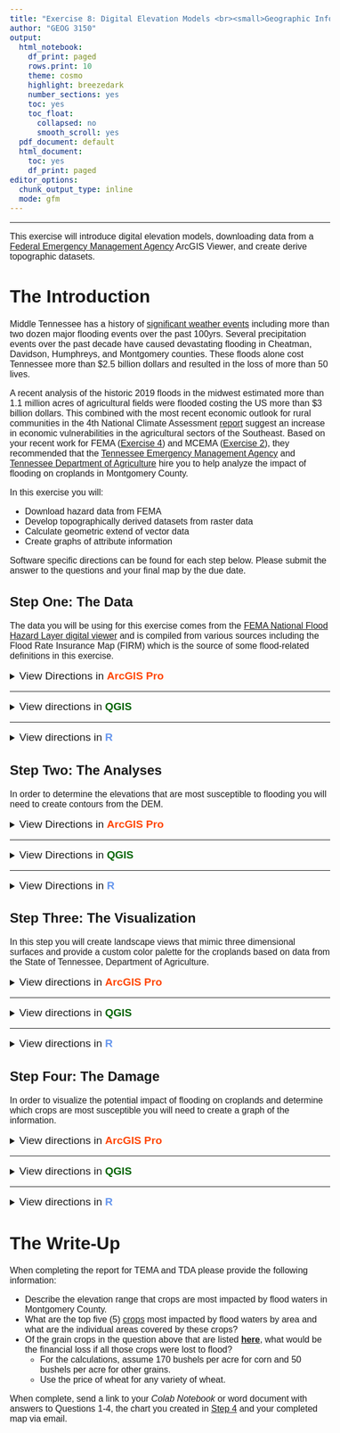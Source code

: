 ```yaml
---
title: "Exercise 8: Digital Elevation Models <br><small>Geographic Information Systems 1 Lab</small></br>"
author: "GEOG 3150"
output:
  html_notebook:
    df_print: paged
    rows.print: 10
    theme: cosmo
    highlight: breezedark
    number_sections: yes
    toc: yes
    toc_float:
      collapsed: no
      smooth_scroll: yes
  pdf_document: default
  html_document:
    toc: yes
    df_print: paged
editor_options:
  chunk_output_type: inline
  mode: gfm
---
```


```{=html}
<style type="text/css">

h1.title {
  font-size: 40px;
  font-family: "Times New Roman", Times, serif;
  color: DarkBlue;
  text-align: center;
}

h4.author { /* Header 4 - and the author and data headers use this too  */
  font-size: 20px;
  font-family: "Times New Roman", Times, serif;
  color: DarkBlue;
  text-align: center;
}

body {
  font-family: Helvetica;
  font-size: 12pt;
}

.zoom {
  transform-origin: 40% 50% 0;
  transition: transform .2s;
  margin: 0 auto;
}
.zoom img{
	width:auto;
	height:auto;	
}
.zoom:hover {
  transform: scale(2);
}

th, td {padding: 5px;}

</style>

```
<hr></hr>

This exercise will introduce digital elevation models, downloading data from a [Federal Emergency Management Agency](https://www.fema.gov/) ArcGIS Viewer, and create derive topographic datasets.

# The Introduction

Middle Tennessee has a history of [significant weather events](https://www.weather.gov/ohx/calendar) including more than two dozen major flooding events over the past 100yrs. Several precipitation events over the past decade have caused devastating flooding in Cheatman, Davidson, Humphreys, and Montgomery counties. These floods alone cost Tennessee more than $2.5 billion dollars and resulted in the loss of more than 50 lives. 

A recent analysis of the historic 2019 floods in the midwest estimated more than 1.1 million acres of agricultural fields were flooded costing the US more than $3 billion dollars. This combined with the most recent economic outlook for rural communities in the 4th National Climate Assessment [report](https://nca2018.globalchange.gov/chapter/19#key-message-4) suggest an increase in economic vulnerabilities in the agricultural sectors of the Southeast. Based on your recent work for FEMA ([Exercise 4](https://chrismgentry.github.io/GIS1-Exercise-4/)) and MCEMA ([Exercise 2](https://chrismgentry.github.io/GIS1-Exercise-2/)), they recommended that the [Tennessee Emergency Management Agency](https://www.tn.gov/tema.html) and [Tennessee Department of Agriculture](https://www.tn.gov/agriculture.html) hire you to help analyze the impact of flooding on croplands in Montgomery County.

In this exercise you will:

-   Download hazard data from FEMA
-   Develop topographically derived datasets from raster data
-   Calculate geometric extend of vector data
-   Create graphs of attribute information

Software specific directions can be found for each step below. Please submit the answer to the questions and your final map by the due date.

## Step One: The Data

The data you will be using for this exercise comes from the [FEMA National Flood Hazard Layer digital viewer](https://hazards-fema.maps.arcgis.com/apps/webappviewer/index.html?id=8b0adb51996444d4879338b5529aa9cd) and is compiled from various sources including the Flood Rate Insurance Map (FIRM) which is the source of some flood-related definitions in this exercise.

<details>
<summary><big>View Directions in <b> [ArcGIS Pro]{style="color:#ff4500"} </b></big></summary>

To begin, open a new browser window/tab and go to the [FEMA NFHL digital viewer](https://hazards-fema.maps.arcgis.com/apps/webappviewer/index.html?id=8b0adb51996444d4879338b5529aa9cd). On the welcome page you will be greeted with a warning window. Click OK and then zoom into campus.

<p align="center"><div class="zoom"><img src= "Images/fema-nfhl-homepage.png" alt="NFHL Homepage" style="width:100%"></div></p>

When you are able to see campus at the same zoom level as in the image below, click on the image and you will see a pop-up box with options to download the information

<p align="center"><div class="zoom"><img src= "Images/fema-nfhl-download.png" alt="NFHL Download" style="width:100%"></div></p>

Click on the <b><u>Download</u> county GIS data</b> link and save the file in your project folder for this exercise. Unzip the compressed folder and view the information within the _Catalog Pane_. You should now see a number of possible shapefiles in the unzipped folder. The one you need to add to your map is **S_FLD_HAZ_AR.shp**.

<p align="center"><img src= "Images/arcgis-flood-hazard-data.jpg" alt="Hazard Data in Catalog Pane" style="width:70%"></p>

Examining the attribute table for the dataset you will see a number of different variables; some of them without data or with a value of -9999 which is used by a number of different data formats to mean no data. The two variables you will use for this exercise is the **FLD_ZONE** and **ZONE_SUBTY**. Notice that the FLD_ZONE field is populated with "X", "A", and "AE" values while the ZONE_SUBTY has three values "0.2 PCT Annual Chance Flood Hazard", "Area of Minimal Flood Hazard", and "Floodway". The following is a brief description of each:

- **A**: a high-risk flood zone that has a one percent chance of flooding each year. Over the course of a 30-year mortgage, the likelihood of a flood is 26 percent. There are no detailed analyses of areas in Flood Zone A, so there are no depths or base flood elevations in this zone.
- **AE**: a high-risk flood zone that present a one percent annual chance of flooding and a 26% chance over the life of a 30-year mortgage. These regions are clearly defined in Flood Insurance Rate Maps and are paired with detailed information about base flood elevations.
- **X**: area determined to be outside the 500-year flood and protected by levee from 100- year flood.
- **0.2 PCT Annual Chance Flood Hazard**: area with a moderate chance of flood equal to 0.2 percent annually. 
- **Area of Minimal Flood Hazard**: area determined to be outside the 500-year flood and protected by levee from 100- year flood.
- **Floodway**: the channel of a river or other watercourse and the adjacent land areas that must be reserved in order to discharge the base flood without cumulatively increasing the water surface elevation more than a designated height.

For this analysis you will focus on A, AE, and 0.2 PCT Annual Chance Flood Hazard zones. While there are a number of ways to subset the data, in this exercise you will simply right-click on the dataset and select _Data > Export Features_. In the resulting window select the flood hazard data as the Input Feature, use the browse button to select the output location in your project folder, and give the \*.shp file a new name. Next, click the new expression button and use the following SQL:

`Where FLD_ZONE is equal to A`

Then click Add Clause...

`Or Where FLD_ZONE is equal to AE`

Then click Add Clause...

`Or Where ZONE_SUBTY is equal to 0.2 PCT Annual Chance Flood Hazard`

And finally click OK. This will create a new dataset that includes only the selected variables.

<p align="center"><div class="zoom"><img src= "Images/arcgis-flood-zone-expression.png" alt="Selecting only the flood zone information from above" style="width:100%"></div></p>

Next, open a new tab in your browser to download the remaining data for this exercise from the exercise [**GitHub Page**](https://github.com/chrismgentry/GIS1-Exercise-8/tree/main/Data "Click Here"). The **montco_dem_feet.tif** is the digital elevation model that will be used to calculate contours and the **montco_crop_land** zip contains a shapefile of selected cropland data for Montgomery County from the _USDA National Agriculture Statistics Service_ [CropScape](https://nassgeodata.gmu.edu/CropScape/) Website. With this data downloaded to your project folder, add them to your map view. On the example below the names and symbology for the flood zones were changed to reflect their category description.

<p align="center"><div class="zoom"><img src= "Images/arcgis-all-data-step1.png" alt="Data Example" style="width:100%"></div></p>

<big><b>Question No. 1</b></big>
<blockquote>
_What is the range of values for the DEM of Montgomery County?_
</blockquote>

</details>
<hr></hr>

<details>
<summary><big>View directions in <b> [QGIS]{style="color: #006400"} </b></big></summary>

To begin, open a new browser window/tab and go to the [FEMA NFHL digital viewer](https://hazards-fema.maps.arcgis.com/apps/webappviewer/index.html?id=8b0adb51996444d4879338b5529aa9cd). On the welcome page you will be greeted with a warning window. Click OK and then zoom into campus.

<p align="center"><div class="zoom"><img src= "Images/fema-nfhl-homepage.png" alt="NFHL Homepage" style="width:100%"></div></p>

When you are able to see campus at the same zoom level as in the image below, click on the image and you will see a pop-up box with options to download the information

<p align="center"><div class="zoom"><img src= "Images/fema-nfhl-download.png" alt="NFHL Download" style="width:100%"></div></p>

Click on the <b><u>Download</u> county GIS data</b> link and save the file in your project folder for this exercise. Unzip the compressed folder and view the information within the _Catalog Pane_. You should now see a number of possible shapefiles in the unzipped folder. The one you need to add to your map is **S_FLD_HAZ_AR.shp**.

<p align="center"><img src= "Images/qgis-flood-hazard-data.jpg" alt="Hazard Data in Catalog Pane" style="width:70%"></p>

Examining the attribute table for the dataset you will see a number of different variables; some of them without data or with a value of -9999 which is used by a number of different data formats to mean no data. The two variables you will use for this exercise is the **FLD_ZONE** and **ZONE_SUBTY**. Notice that the FLD_ZONE field is populated with "X", "A", and "AE" values while the ZONE_SUBTY has three values "0.2 PCT Annual Chance Flood Hazard", "Area of Minimal Flood Hazard", and "Floodway". The following is a brief description of each:

- **A**: a high-risk flood zone that has a one percent chance of flooding each year. Over the course of a 30-year mortgage, the likelihood of a flood is 26 percent. There are no detailed analyses of areas in Flood Zone A, so there are no depths or base flood elevations in this zone.
- **AE**: a high-risk flood zone that present a one percent annual chance of flooding and a 26% chance over the life of a 30-year mortgage. These regions are clearly defined in Flood Insurance Rate Maps and are paired with detailed information about base flood elevations.
- **X**: area determined to be outside the 500-year flood and protected by levee from 100- year flood.
- **0.2 PCT Annual Chance Flood Hazard**: area with a moderate chance of flood equal to 0.2 percent annually. 
- **Area of Minimal Flood Hazard**: area determined to be outside the 500-year flood and protected by levee from 100- year flood.
- **Floodway**: the channel of a river or other watercourse and the adjacent land areas that must be reserved in order to discharge the base flood without cumulatively increasing the water surface elevation more than a designated height.

For this analysis you will focus on A, AE, and 0.2 PCT Annual Chance Flood Hazard zones. In order to isolate those specific values you will click the _Select features using an expression_ button <img src= "Images/qgis-attribute-expression-button.jpg" alt="Select by Expression" width="20" height="20"> from the _S_FLD_HAZ_AR_ attribute table and use the following expression:

```
 "FLD_ZONE" = 'A' or  "FLD_ZONE" = 'AE' or  "ZONE_SUBTY" = '0.2 PCT ANNUAL CHANCE FLOOD HAZARD' 
```

To input the expression, expand the "Fields and Values" attributes, double-click on the _FLD_ZONE_ field and type **=**. Next, click the "All Unique Values" button in the _Values_ section of the window. This will show all options available under that field. Double-click on **A**. Now type **or** in the expression to add an or statement; meaning that you want to select a value of this _or_ this. Repeat the steps by adding the AE value from FLD_ZONE and finally adding the 0.2 PCT Annual Chance Flood Hazard from the ZONE_SUBTY. When your expression is complete, click the _Select Features_ button in the bottom right corner of the window. This will select all of the data that meets your criteria. Finally, using the same procedure as in [Exercise 4, Step 1](https://chrismgentry.github.io/GIS1-Exercise-4/#11_Step_One:_The_Data), right/CRTL click on the _S_FLD_HAZ_AR_ and select _Export > Save Selected Features As..._ to create a new dataset that includes only the selected values.

<p align="center"><div class="zoom"><img src= "Images/qgis-flood-zone-expression.png" alt="Selecting only the flood zone information from above" style="width:100%"></div></p>

Next, open a new tab in your browser to download the remaining data for this exercise from the exercise [**GitHub Page**](https://github.com/chrismgentry/GIS1-Exercise-8/tree/main/Data "Click Here"). The **montco_dem_feet.tif** is the digital elevation model that will be used to calculate contours and the **montco_crop_land** zip contains a shapefile of selected cropland data for Montgomery County from the _USDA National Agriculture Statistics Service_ [CropScape](https://nassgeodata.gmu.edu/CropScape/) Website. With this data downloaded to your project folder, add them to your map view. On the example below the names and symbology for the flood zones were changed to reflect their category description. This was accomplished through the symbology tab, selecting categorize, and writing an expression in the _Value_ field for _FLD_ZONE_ + _ZONE_SUBTY_  or by first selecting _FLD_ZONE_ and classifying that information and then changing the value to _ZONE_SUBTY_ and clicking **NO** when the "Delete Classification" warning pops-up and then classifying the new selection. Just be sure to use the <b>[-]{style="color: #FF0000"}</b> to remove any value that was not included in the expression above.

<p align="center"><div class="zoom"><img src= "Images/qgis-all-data-step1.png" alt="Data Example" style="width:100%"></div></p>

<big><b>Question No. 1</b></big>
<blockquote>
_What is the range of values for the DEM of Montgomery County?_
</blockquote>

</details>
<hr></hr>

<details><summary><big>View directions in <b> [R]{style="color: #6495ED"} </b></span></big></summary>
Before you begin, you will need to open the [Ex2 Colab Notebook](https://github.com/chrismgentry/GIS1-Exercise-8/blob/main/GIS1_EX8.ipynb) and insert **tocolab** after _github_ in the URL to open in the _Colab Environment_. As you have seen before, R requires various packages to complete certain analyses. In this exercise you will be using **tidyverse, OpenStreetMaps, ggfortify, maptools, and rgeos**. To install and load the packages we will use the following script:

Blah...blah...blah...

<big><b>Question No. 1</b></big>
<blockquote>
_What is the range of values for the DEM of Montgomery County?_
</blockquote>

</details>

## Step Two: The Analyses

In order to determine the elevations that are most susceptible to flooding you will need to create contours from the DEM. 

<details>
<summary><big>View Directions in <b> [ArcGIS Pro]{style="color:#ff4500"} </b></big></summary>

By either searching through the tools drop-down menu or by searching for it in the Geoprocessing Tools, open the `Contour` tool, provide the following parameters, and click Run:

- Input raster = montco_dem_feet.tif
- Output feature class = navigate to your project folder and save as a shapefile (\*.shp)
- Countour interval = 20
- Base contour = 100
- Z factor = 1
- Contour type = Contour
- Maximum verticies per feature = leave blank

<p align="center"><div class="zoom"><img src= "Images/arcgis-create-contours.png" alt="Create Contours" style="width:100%"></div></p>

You will now have contours added to your map view. The contours will encompass the entire county because they were created from the county DEM.

<p align="center"><div class="zoom"><img src= "Images/arcgis-contours.png" alt="Contours" style="width:100%"></div></p>

While this information could be beneficial for other analyses, for this exercise you should **clip** the contours based on the flood zone dataset you created in [Step 1](https://chrismgentry.github.io/GIS1-Exercise-8/#11_Step_One:_The_Data). This will create a new dataset that includes only the elevations prone to flooding issues.

<p align="center"><div class="zoom"><img src= "Images/arcgis-all-data-step2.png" alt="Data Example" style="width:100%"></div></p>

Finally, because this exercise focuses on croplands that are susceptible to flooding, **clip** the cropland dataset to the selected flood zones layer as well. Then you can use the symbology tool to give the data _unique values_ by _class_name_.

<big><b>Question No. 2</b></big>
<blockquote>
_What is the range of elevations in flood prone areas?_
</blockquote>

</details>
<hr></hr>

<details>
<summary><big>View Directions in <b> [QGIS]{style="color:#006400"} </b></big></summary>

Navigate to _Raster > Extraction > Contour..._ on the Menu Bar and in the resulting window input the following parameters and click Run:

- Input layer = montoco_dem_feet.tif
- Band number = Band 1: Band_1 (Gray)
- Interval between contour lines = 20
- Attribute name = ELEV
- Offset from zero relative to which to interpret intervals = 100
- Contours = You can create a temporary file or save it as a permanent shapefile file in your project folder.

<p align="center"><div class="zoom"><img src= "Images/qgis-create-contours.png" alt="Create Contours" style="width:100%"></div></p>

You will now have contours added to your map view. The contours will encompass the entire county because they were created from the county DEM.

<p align="center"><div class="zoom"><img src= "Images/qgis-contours.png" alt="Contours" style="width:100%"></div></p>

While this information could be beneficial for other analyses, for this exercise you should **clip** the contours based on the flood zone dataset you created in [Step 1](https://chrismgentry.github.io/GIS1-Exercise-8/#11_Step_One:_The_Data). This will create a new dataset that includes only the elevations prone to flooding issues.

<p align="center"><div class="zoom"><img src= "Images/qgis-all-data-step2.png" alt="Data Example" style="width:100%"></div></p>

Finally, because this exercise focuses on croplands that are susceptible to flooding, **clip** the cropland dataset to the selected flood zones layer as well. Then you can give the data _categorized_ symbology by _class_name_.

<big><b>Question No. 2</b></big>
<blockquote>
_What is the range of elevations in flood prone areas?_
</blockquote>

</details>
<hr></hr>

<details>
<summary><big>View Directions in <b> [R]{style="color:#6495ED"} </b></big></summary>

Blah...blah...blah...

<big><b>Question No. 2</b></big>
<blockquote>
_Insert Text Here_
</blockquote>

</details>

## Step Three: The Visualization

In this step you will create landscape views that mimic three dimensional surfaces and provide a custom color palette for the croplands based on data from the State of Tennessee, Department of Agriculture.

<details><summary><big>View directions in <b> [ArcGIS Pro]{style="color:#ff4500"} </b></span></big></summary>

While there are a number of possible color palettes that could be used to display the crop information, the Department of Agriculture provides a [suggested color palette](https://github.com/chrismgentry/GIS1-Exercise-8/blob/main/Data/crop_legend_TN_2020.jpg "Open in New Tab") to be used for mapping croplands in Tennessee. 

With the symbology pane open for the flood prone croplands (which should be in unique values), click on the color box for the first record. This will open the _Format Polygon Symbol_ for the record where you can change the **color properties** for the symbol by clicking on the drop-down menu and clicking color properies. In the _Color Editor_ menu you can type in the HEX# value provided on the palette image and click OK. Then apply the changes. 

<p align="center"><div class="zoom"><img src= "Images/arcgis-color-editor.png" alt="Input Hex Value Colors" style="width:100%"></div></p>

Repeat these steps for each of the values in the dataset based on the HEX values provided on the image. When complete, click _More_ and uncheck the box to "Show All Other Values". This will remove the "all other values" category from your dataset symbology.

<p align="center"><img src= "Images/arcgis-remove-all-other.jpg" alt="Remove All Other Values" style="width:60%"></p>

Next, you will use a technique called **hillshade** which creates a ["grayscale 3D representation of the terrain surface for qualitative visualization of topography."](https://pro.arcgis.com/en/pro-app/latest/help/analysis/raster-functions/hillshade-function.htm) Because the function produces a qualitative view it does not give absolute elevation values. However, you can use it in conjunction with other layers to provide enhanced, custom views of terrain. On the _Analysis Tab_ click the button for **Raster Functions**. In the Raster Functions pane, use the drop-down menu next to "Surface" and click _Hillshade_. In the _Hillshade Properties_ menu parameters select the following options and click "Create new layer":

- Raster = montco_dem_feet
- Hillshade Type = Multidirectional
- Scaling = None
- Z Factor = 1

<p align="center"><div class="zoom"><img src= "Images/arcgis-hillshade.png" alt="Hillshade" style="width:100%"></div></p>

With the hillshade created, reorder the layers in your table of content to place the hillshade layer below the DEM. In the symbology options (Raster Layer > Appearance) for the DEM, select an appropriate color scheme and make the DEM layer slightly transparent (play around with varying percentages) to provide a three-dimensional look to Montgomery County.

<p align="center"><div class="zoom"><img src= "Images/arcgis-3D-topography.png" alt="DEM over Hillshade" style="width:100%"></div></p>

Now finalize your map by customizing the various layers to provide the optimal visualization of the data and adding all of the necessary elements.

<big><b>Question No. 3</b></big>
<blockquote>
_What were the range of values provided for the hillshade image and what do you think the values represent?_
</blockquote>

</details>
<hr></hr>

<details><summary><big>View directions in <b> [QGIS]{style="color:#006400"} </b></span></big></summary>

While there are a number of possible color palettes that could be used to display the crop information, the Department of Agriculture provides a [suggested color palette](https://github.com/chrismgentry/GIS1-Exercise-8/blob/main/Data/crop_legend_TN_2020.jpg "Open in New Tab") to be used for mapping croplands in Tennessee. 

Open the Layer Properties - Symbology window for the crop lands. Next double-click on the symbol for the first record. In the _symbol selector_ window click on the color to open the _select color_ window. In the _HTML notation_ selector, type in the corresponding value from the color palette above. Click OK on the select color and symbol selector windows and _Apply_ on the symbology window. 

<p align="center"><div class="zoom"><img src= "Images/qgis-color-editor.png" alt="Input Hex Value Colors" style="width:100%"></div></p>

Repeat these steps for each of the values in the dataset based on the HTML values provided on the image. When complete, be sure to remove the "all other values" category.

Next, you will use a technique called **hillshade** which creates a ["grayscale 3D representation of the terrain surface for qualitative visualization of topography."](https://pro.arcgis.com/en/pro-app/latest/help/analysis/raster-functions/hillshade-function.htm) Because the function produces a qualitative view it does not give absolute elevation values. However, you can use it in conjunction with other layers to provide enhanced, custom views of terrain. In the Geoprocessing Toolbox search for **Hillshade**. Select the option under _Raster terrain analysis > Hillshade_. In the new window choose the following parameters and click Run:

- Elevation layer = montco_dem_feet
- Z Factor = 1
- Azimuth = 180
- Vertical angle = 70
- Hillshade = You can create a temporary file or save it as a permanent tif file in your project folder.

<p align="center"><div class="zoom"><img src= "Images/qgis-hillshade-options.png" alt="Hillshade Options" style="width:100%"></div></p>

With the hillshade created, reorder the layers to place the hillshade layer below the DEM. In the symbology options for the DEM, change the "Render Type" to **Singleband pseudocolor", select an appropriate color ramp and besure it is classified in the display. 

<p align="center"><div class="zoom"><img src= "Images/qgis-raster-symbology.png" alt="Raster Symbology Options" style="width:100%"></div></p>

Make the DEM layer slightly transparent (play around with varying percentages) and click OK to provide a three-dimensional look to Montgomery County.

<p align="center"><div class="zoom"><img src= "Images/qgis-3D-topography.png" alt="DEM over Hillshade" style="width:100%"></div></p>

Now finalize your map by customizing the various layers and base layers to provide the optimal visualization of the data and adding all of the necessary elements.

<big><b>Question No. 3</b></big>
<blockquote>
_What were the range of values provided for the hillshade image and what do you think the values represent?_
</blockquote>

</details>
<hr></hr>

<details><summary><big>View directions in <b> [R]{style="color:#6495ED"} </b></span></big></summary>

Blah...blah...blah...

<big><b>Question No. 3</b></big>
<blockquote>
_What were the range of values provided for the hillshade image and what do you think the values represent?_
</blockquote>

</details>

## Step Four: The Damage

In order to visualize the potential impact of flooding on croplands and determine which crops are most susceptible you will need to create a graph of the information.

<details><summary><big>View directions in <b> [ArcGIS Pro]{style="color:#ff4500"} </b></span></big></summary>

Right-click on the flood prone cropland dataset and go to _Create Chart > Bar Chart_. On the chart properties pane select _class_name_ as the Category, no aggregation, and add _area_ as the numeric field. To make the chart more presentable, sort the values by descending order on the Y-axis and navigate through the various options (series, axes, guides, format, general) and make any necessary changes to the graph. Keep in mind that the area values in the attribute table/chart are in square feet. To convert this information to acres divide the area values (in ft^2^) by 43,560.

<p align="center"><div class="zoom"><img src= "Images/arcgis-cropland-chart.png" alt="Creating Chart of Data" style="width:100%"></div></p>

<big><b>Question No. 4</b></big>
<blockquote>
_What is the flood prone area of tobacco in acres?_
</blockquote>

</details>
<hr></hr>

<details><summary><big>View directions in <b> [QGIS]{style="color:#006400"} </b></span></big></summary>

In [Exercise 5, Step 4](https://chrismgentry.github.io/GIS1-Exercise-5/#14_Step_Four:_The_County_Commisson_Report) you went to _Plugins > Manage and Install Plugins_ on the Menu Bar and installed the Bivariate Legend plugin. Return to your QGIS map view (not the layout view) and repeat those same steps to install the **Data Plotly** plugin. This will add a _DataPlotly_ button <img src= "Images/qgis-data-plotly-button.jpg" alt="Shows the DataPlotly dock" width="20" height="20"> to your toolbar that opens a new pane to the right of the screen.

Click on the _DataPlotly_ button and use the following parameters then click Create Plot:

- Plot type = Bar Plot
- Layer = The dataset you created that is only the croplands within the flood prone areas
- X field = Class_Name
- Y field = Area
- Bar color = Your choice
- Strok color = Your choice
- Opacity = Your choice
- Label text position = Automatic
- Bar orientation = Vertical

<p align="center"><div class="zoom"><img src= "Images/qgis-data-plotly.png" alt="DataPlotly Dock" style="width:100%"></div></p>

A new plot will appear once create plot is pressed. You can return to the DataPlotly home dock by pressing the dock button <img src= "Images/qgis-dataplotly-dock-button.jpg" alt="Shows the DataPlotly dock" width="20" height="20">, you can customize the chart using the configuration button <img src= "Images/qgis-dataplotly-configuration-button.jpg" alt="Configure DataPlotly" width="20" height="20">, view the chart with the chart button <img src= "Images/qgis-dataplotly-chart-button.jpg" alt="Display Chart" width="20" height="20"> and on the chart screen export the chart using the export button <img src= "Images/qgis-dataplotly-export-button.jpg" alt="Export chart" width="20" height="20"> in the bottom right corner of the chart window. When you make changes be sure to click "Update Plot" at the bottom to reload with your new options. When you have finished customizing the chart, export it and save it in your project folder.

Keep in mind that the area values in the attribute table/chart are in square feet. To convert this information to acres divide the area values (in ft^2^) by 43,560.

<big><b>Question No. 4</b></big>
<blockquote>
_What is the flood prone area of tobacco in acres?_
</blockquote>

</details>
<hr></hr>

<details><summary><big>View directions in <b> [R]{style="color:#6495ED"} </b></span></big></summary>

Blah...blah...blah...

<big><b>Question No. 4</b></big>
<blockquote>
_What is the flood prone area of tobacco in acres?_
</blockquote>

</details>

# The Write-Up

When completing the report for TEMA and TDA please provide the following information:

- Describe the elevation range that crops are most impacted by flood waters in Montgomery County.
- What are the top five (5) <u>crops</u> most impacted by flood waters by area and what are the individual areas covered by these crops?
- Of the grain crops in the question above that are listed [**here**](https://www.bloomberg.com/markets/commodities/futures/agriculture "Click Here"), what would be the financial loss if all those crops were lost to flood?
  - For the calculations, assume 170 bushels per acre for corn and 50 bushels per acre for other grains.
  - Use the price of wheat for any variety of wheat.

When complete, send a link to your _Colab Notebook_ or word document with answers to Questions 1-4, the chart you created in [Step 4](https://chrismgentry.github.io/GIS1-Exercise-8/#14_Step_Four:_The_Proposal) and your completed map via email.